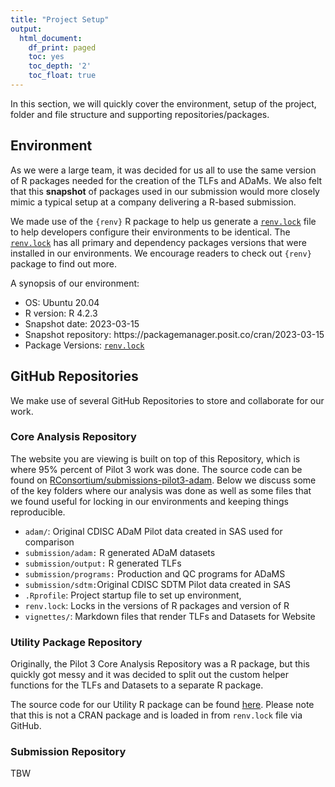 ```yaml
---
title: "Project Setup"
output:
  html_document:
    df_print: paged
    toc: yes
    toc_depth: '2'
    toc_float: true
---
```


In this section, we will quickly cover the environment, setup of the project, folder and file structure and supporting repositories/packages.

## Environment 

As we were a large team, it was decided for us all to use the same version of R packages needed for the creation of the TLFs and ADaMs. We also felt that this **snapshot** of packages used in our submission would more closely mimic a typical setup at a company delivering a R-based submission.

We made use of the `{renv}` R package to help us generate a [`renv.lock`](https://github.com/RConsortium/submissions-pilot3-adam/blob/main/renv.lock) file
 to help developers configure their environments to be identical. The  [`renv.lock`](https://github.com/RConsortium/submissions-pilot3-adam/blob/main/renv.lock) has all primary and dependency packages versions that were installed in our environments.  We encourage readers to check out `{renv}` package to find out more.

A synopsis of our environment:

- OS: Ubuntu 20.04
- R version: R 4.2.3
- Snapshot date: 2023-03-15
- Snapshot repository: https://packagemanager.posit.co/cran/2023-03-15
- Package Versions: [`renv.lock`](https://github.com/RConsortium/submissions-pilot3-adam/blob/main/renv.lock)

## GitHub Repositories

We make use of several GitHub Repositories to store and collaborate for our work.

### Core Analysis Repository 

The website you are viewing is built on top of this Repository, which is where 95% percent of Pilot 3 work was done. The source code can be found on  [RConsortium/submissions-pilot3-adam](https://github.com/RConsortium/submissions-pilot3-adam). Below we discuss some of the key folders where our analysis was done as well as some files that we found useful for locking in our environments and keeping things reproducible.  

- `adam/`: Original CDISC ADaM Pilot data created in SAS used for comparison
- `submission/adam:` R generated ADaM datasets
- `submission/output:` R generated TLFs
- `submission/programs:` Production and QC programs for ADaMS 
- `submission/sdtm:`Original CDISC SDTM Pilot data created in SAS
- `.Rprofile`: Project startup file to set up environment,
- `renv.lock`: Locks in the versions of R packages and version of R
- `vignettes/`: Markdown files that render TLFs and Datasets for Website

### Utility Package Repository

Originally, the Pilot 3 Core Analysis Repository was a R package, but this quickly got messy and it was decided to split out the custom helper functions for the TLFs and Datasets to a separate R package. 

The source code for our Utility R package can be found [here](https://github.com/RConsortium/submissions-pilot3-utilities). Please note that this is not a CRAN package and is loaded in from `renv.lock` file via GitHub.

### Submission Repository

TBW
  



 
